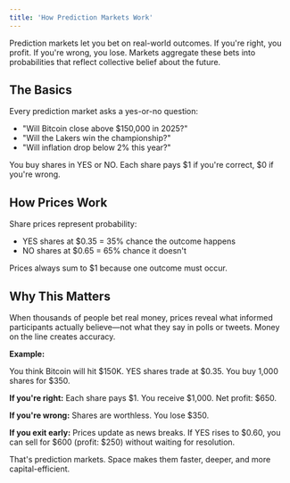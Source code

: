 ```yaml
---
title: 'How Prediction Markets Work'
---
```


Prediction markets let you bet on real-world outcomes. If you're right, you profit. If you're wrong, you lose. Markets aggregate these bets into probabilities that reflect collective belief about the future.

## The Basics

Every prediction market asks a yes-or-no question:
- "Will Bitcoin close above \$150,000 in 2025?"
- "Will the Lakers win the championship?"
- "Will inflation drop below 2% this year?"

You buy shares in YES or NO. Each share pays \$1 if you're correct, \$0 if you're wrong.

## How Prices Work

Share prices represent probability:
- YES shares at \$0.35 = 35% chance the outcome happens
- NO shares at \$0.65 = 65% chance it doesn't

Prices always sum to \$1 because one outcome must occur.

## Why This Matters

When thousands of people bet real money, prices reveal what informed participants actually believe—not what they say in polls or tweets. Money on the line creates accuracy.

**Example:**

You think Bitcoin will hit \$150K. YES shares trade at \$0.35. You buy 1,000 shares for \$350.

**If you're right:** Each share pays \$1. You receive \$1,000. Net profit: \$650.

**If you're wrong:** Shares are worthless. You lose \$350.

**If you exit early:** Prices update as news breaks. If YES rises to \$0.60, you can sell for \$600 (profit: \$250) without waiting for resolution.

That's prediction markets. Space makes them faster, deeper, and more capital-efficient.